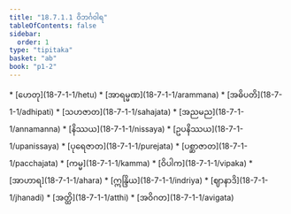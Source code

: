 ```yaml
---
title: "18.7.1.1 ဝိဘင်္ဂဝါရ"
tableOfContents: false
sidebar:
  order: 1
type: "tipitaka"
basket: "ab"
book: "p1-2"
---
```



<DynamicBreadcrumb />



<TableOfContents book="p1-2" section="18.7.1.1">
* [ဟေတု](18-7-1-1/hetu)
* [အာရမ္မဏ](18-7-1-1/arammana)
* [အဓိပတိ](18-7-1-1/adhipati)
* [သဟဇာတ](18-7-1-1/sahajata)
* [အညမည](18-7-1-1/annamanna)
* [နိဿယ](18-7-1-1/nissaya)
* [ဥပနိဿယ](18-7-1-1/upanissaya)
* [ပုရေဇာတ](18-7-1-1/purejata)
* [ပစ္ဆာဇာတ](18-7-1-1/pacchajata)
* [ကမ္မ](18-7-1-1/kamma)
* [ဝိပါက](18-7-1-1/vipaka)
* [အာဟာရ](18-7-1-1/ahara)
* [ဣန္ဒြိယ](18-7-1-1/indriya)
* [ဈာနာဒိ](18-7-1-1/jhanadi)
* [အတ္ထိ](18-7-1-1/atthi)
* [အဝိဂတ](18-7-1-1/avigata)
</TableOfContents>